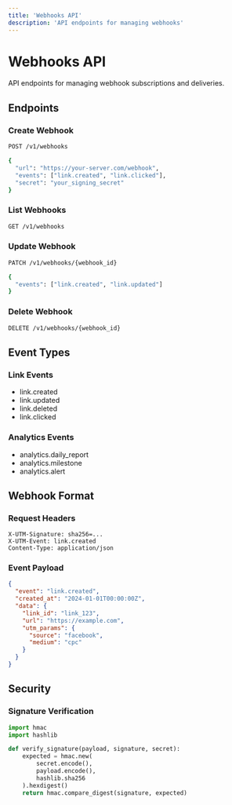```yaml
---
title: 'Webhooks API'
description: 'API endpoints for managing webhooks'
---
```


# Webhooks API

API endpoints for managing webhook subscriptions and deliveries.

## Endpoints

### Create Webhook
```bash
POST /v1/webhooks

{
  "url": "https://your-server.com/webhook",
  "events": ["link.created", "link.clicked"],
  "secret": "your_signing_secret"
}
```

### List Webhooks
```bash
GET /v1/webhooks
```

### Update Webhook
```bash
PATCH /v1/webhooks/{webhook_id}

{
  "events": ["link.created", "link.updated"]
}
```

### Delete Webhook
```bash
DELETE /v1/webhooks/{webhook_id}
```

## Event Types

### Link Events
- link.created
- link.updated
- link.deleted
- link.clicked

### Analytics Events
- analytics.daily_report
- analytics.milestone
- analytics.alert

## Webhook Format

### Request Headers
```
X-UTM-Signature: sha256=...
X-UTM-Event: link.created
Content-Type: application/json
```

### Event Payload
```json
{
  "event": "link.created",
  "created_at": "2024-01-01T00:00:00Z",
  "data": {
    "link_id": "link_123",
    "url": "https://example.com",
    "utm_params": {
      "source": "facebook",
      "medium": "cpc"
    }
  }
}
```

## Security

### Signature Verification
```python
import hmac
import hashlib

def verify_signature(payload, signature, secret):
    expected = hmac.new(
        secret.encode(),
        payload.encode(),
        hashlib.sha256
    ).hexdigest()
    return hmac.compare_digest(signature, expected)
```
